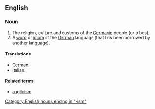 {{wikipedia}}
==English==

===Noun===
{{en-noun}}

# The religion, culture and customs of the [[Germanic]] people (or tribes);
# A [[word]] or [[idiom]] of the [[German]] language (that has been borrowed by another language).

====Translations====
* German: {{t-|de|Germanismus|m}}
* Italian: {{t+|it|germanismo|m}}

====Related terms====
* [[anglicism]]

[[Category:English nouns ending in "-ism"]]